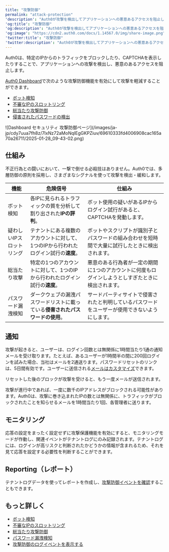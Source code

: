 ---
title: "攻撃防御"
permalink: "attack-protection"
'description': "Auth0が攻撃を検出してアプリケーションへの悪意あるアクセスを阻止し、不審なアクティビティをお客様とそのユーザーに知らせ、さらなるログイン試行をブロックする様子をご紹介します。"
'og:title': "攻撃防御"
'og:description': "Auth0が攻撃を検出してアプリケーションへの悪意あるアクセスを阻止し、不審なアクティビティをお客様とそのユーザーに知らせ、さらなるログイン試行をブロックする様子をご紹介します。"
'og:image': "https://cdn2.auth0.com/docs/1.14567.0/img/share-image.png"
'twitter:title': "攻撃防御"
'twitter:description': "Auth0が攻撃を検出してアプリケーションへの悪意あるアクセスを阻止し、不審なアクティビティをお客様とそのユーザーに知らせ、さらなるログイン試行をブロックする様子をご紹介します。"
---

Auth0は、特定のIPからのトラフィックをブロックしたり、CAPTCHAを表示したりすることで、アプリケーションへの攻撃を検出し、悪意のあるアクセスを阻止します。

[Auth0 Dashboard](https://manage.auth0.com/#/security/attack-protection)で次のような攻撃防御機能を有効にして攻撃を軽減することができます。

* [ボット検知](/ja-jp/secure/attack-protection/bot-detection)
* [不審なIPのスロットリング](/ja-jp/secure/attack-protection/suspicious-ip-throttling)
* [総当たり攻撃防御](/ja-jp/secure/attack-protection/brute-force-protection)
* [侵害されたパスワードの検出](/ja-jp/secure/attack-protection/breached-password-detection)

<Frame>![Dashboard セキュリティ 攻撃防御ページ](/images/ja-jp/cdy7uua7fh8z/7IxNz72aMoNqIEgGKPZiuv/69610333fd4006908cac165a70a26711/2025-01-28_09-43-02.png)</Frame>

## 仕組み

不正行為との闘いにおいて、一撃で倒せる必殺技はありません。Auth0では、多層防御の原則を採用し、さまざまなシグナルを使って攻撃を検出・緩和します。

<table class="table"><thead>
<tr>
<th><strong>機能</strong></th>
<th><strong>危険信号</strong></th>
<th><strong>仕組み</strong></th>
</tr>
</thead>
<tbody>
<tr>
<td>ボット検知</td>
<td>各IPに見られるトラフィックの質を分析して割り出された<strong>IPの評判</strong>。</td>
<td>ボット使用の疑いがあるIPからログイン試行があると、CAPTCHAを発動します。</td>
</tr>
<tr>
<td>疑わしいIPスロットリング</td>
<td>テナントにある複数のアカウントに対して、1つのIPから行われたログイン試行の<strong>速度</strong>。</td>
<td>ボットやスクリプトが識別子とパスワードの組み合わせを短時間で大量に試行したときに検出されます。</td>
</tr>
<tr>
<td>総当たり攻撃</td>
<td>特定の1つのアカウントに対して、1つのIPから行われたログイン試行の<strong>速度</strong>。</td>
<td>悪意のある行為者が一定の期間に1つのアカウントに何度もログインしようとしすぎたときに検出されます。</td>
</tr>
<tr>
<td>パスワード漏洩検知</td>
<td>ダークウェブの漏洩パスワードリストに載っている<strong>侵害されたパスワードの使用</strong>。</td>
<td>サードパーティサイトで侵害されたと判明しているパスワードをユーザーが使用できないようにします。</td>
</tr>
</tbody>
</table>

## 通知

攻撃が起きると、ユーザーは、ログイン回数とは無関係に1時間当たり1通の通知メールを受け取ります。たとえば、あるユーザーが1時間半の間に200回ログインを試みた場合、当社はメールを2通送ります。パスワードリセットのリンクは、5日間有効です。ユーザーに送信される[メールはカスタマイズ](/ja-jp/customize/email/customize-blocked-account-emails)できます。

<Callout icon="file-lines" color="#0EA5E9" iconType="regular">

リセットした後のブロックが攻撃を受けると、もう一度メールが送信されます。

</Callout>

攻撃が進行中であれば、一度に数千のIPアドレスがブロックされる可能性があります。Auth0は、攻撃に巻き込まれたIPの数とは無関係に、トラフィックがブロックされたことを知らせるメールを1時間当たり1回、各管理者に送ります。

## モニタリング

応答の設定をまったく設定せずに攻撃保護機能を有効にすると、モニタリングモードが作動し、関連イベントがテナントログにのみ記録されます。テナントログには、ログインが高リスクと判断されたかどうかの情報が含まれるため、それを見て応答を設定する必要性を判断することができます。

## Reporting（レポート）

テナントログデータを使ってレポートを作成し、[攻撃防御イベントを確認](/ja-jp/secure/attack-protection/view-attack-protection-events)することもできます。

## もっと詳しく

* [ボット検知](/ja-jp/secure/attack-protection/bot-detection)
* [不審なIPのスロットリング](/ja-jp/secure/attack-protection/suspicious-ip-throttling)
* [総当たり攻撃防御](/ja-jp/secure/attack-protection/brute-force-protection)
* [パスワード漏洩検知](/ja-jp/secure/attack-protection/breached-password-detection)
* [攻撃防御のログイベントを表示する](/ja-jp/secure/attack-protection/view-attack-protection-events)